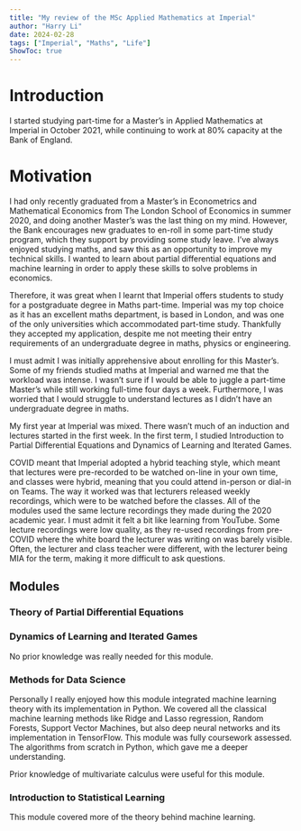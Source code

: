 ```yaml
---
title: "My review of the MSc Applied Mathematics at Imperial"
author: "Harry Li"
date: 2024-02-28
tags: ["Imperial", "Maths", "Life"]
ShowToc: true
---
```


# Introduction


I started studying part-time for a Master's in Applied Mathematics at Imperial in October 2021, while continuing to work at 80% capacity at the Bank of England.

# Motivation
I had only recently graduated from a Master's in Econometrics and Mathematical Economics from The London School of Economics in summer 2020, and doing another Master's was the last thing on my mind. However, the Bank encourages new graduates to en-roll in some part-time study program, which they support by providing some study leave. I've always enjoyed studying maths, and saw this as an opportunity to improve my technical skills. I wanted to learn about partial differential equations and machine learning in order to apply these skills to solve problems in economics.

Therefore, it was great when I learnt that Imperial offers students to study for a postgraduate degree in Maths part-time. Imperial was my top choice as it has an excellent maths department, is based in London, and was one of the only universities which accommodated part-time study. Thankfully they accepted my application, despite me not meeting their entry requirements of an undergraduate degree in maths, physics or engineering.

I must admit I was initially apprehensive about enrolling for this Master's. Some of my friends studied maths at Imperial and warned me that the workload was intense. I wasn't sure if I would be able to juggle a part-time Master's while still working full-time four days a week. Furthermore, I was worried that I would struggle to understand lectures as I didn't have an undergraduate degree in maths.

My first year at Imperial was mixed. There wasn't much of an induction and lectures started in the first week. In the first term, I studied Introduction to Partial Differential Equations and Dynamics of Learning and Iterated Games. 

COVID meant that Imperial adopted a hybrid teaching style, which meant that lectures were pre-recorded to be watched on-line in your own time, and classes were hybrid, meaning that you could attend in-person or dial-in on Teams. The way it worked was that lecturers released weekly recordings, which were to be watched before the classes. All of the modules used the same lecture recordings they made during the 2020 academic year. I must admit it felt a bit like learning from YouTube. Some lecture recordings were low quality, as they re-used recordings from pre-COVID where the white board the lecturer was writing on was barely visible. Often, the lecturer and class teacher were different, with the lecturer being MIA for the term, making it more difficult to ask questions.

## Modules

### Theory of Partial Differential Equations

### Dynamics of Learning and Iterated Games
No prior knowledge was really needed for this module.

### Methods for Data Science
Personally I really enjoyed how this module integrated machine learning theory with its implementation in Python. We covered all the classical machine learning methods like Ridge and Lasso regression, Random Forests, Support Vector Machines, but also deep neural networks and its implementation in TensorFlow. This module was fully coursework assessed. The algorithms from scratch in Python, which gave me a deeper understanding.

Prior knowledge of multivariate calculus were useful for this module.

### Introduction to Statistical Learning
This module covered more of the theory behind machine learning.
